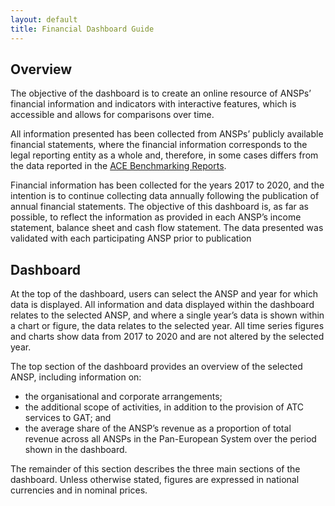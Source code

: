 ```yaml
---
layout: default
title: Financial Dashboard Guide
---
```


## Overview

The objective of the dashboard is to create an online resource of ANSPs’ financial information and indicators with interactive features, which is accessible and allows for comparisons over time.

All information presented has been collected from ANSPs’ publicly available financial statements, where the financial information corresponds to the legal reporting entity as a whole and, therefore, in some cases differs from the data reported in the [ACE Benchmarking Reports](https://www.eurocontrol.int/ACE/ACE-Home.html).

Financial information has been collected for the years 2017 to 2020, and the intention is to continue collecting data annually following the publication of annual financial statements. The objective of this dashboard is, as far as possible, to reflect the information as provided in each ANSP’s income statement, balance sheet and cash flow statement. The data presented was validated with each participating ANSP prior to publication


## Dashboard

At the top of the dashboard, users can select the ANSP and year for which data is displayed. All information and data displayed within the dashboard relates to the selected ANSP, and where a single year’s data is shown within a chart or figure, the data relates to the selected year. All time series figures and charts show data from 2017 to 2020 and are not altered by the selected year.

The top section of the dashboard provides an overview of the selected ANSP, including information on:

* the organisational and corporate arrangements;
* the additional scope of activities, in addition to the provision of ATC services to GAT; and
* the average share of the ANSP’s revenue as a proportion of total revenue across all ANSPs in the Pan-European System over the period shown in the dashboard. 

The remainder of this section describes the three main sections of the dashboard. Unless otherwise stated, figures are expressed in national currencies and in nominal prices.
